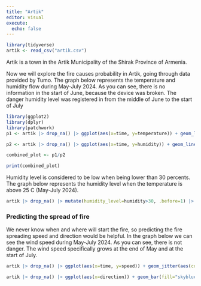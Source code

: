```yaml
---
title: "Artik"
editor: visual
execute:
  echo: false
---
```


```r
library(tidyverse)
artik <- read_csv("artik.csv")
```
Artik is a town in the Artik Municipality of the Shirak Province of Armenia. 

Now we will explore the fire causes probability in Artik, going through data provided by Tumo. 
The graph below represents the temperature and humidity flow during May-July 2024. As you can see, there is no information in the start of June, because the device was broken.
The danger humidity level was registered in from the middle of June to the start of July

```r
library(ggplot2)
library(dplyr)
library(patchwork)
p1 <- artik |> drop_na() |> ggplot(aes(x=time, y=temperature)) + geom_line(color="darkblue") + geom_smooth(color="white") + theme_minimal() + labs(x=NULL, y="Temperatue", title="Temperature and Humidity in Artik")

p2 <- artik |> drop_na() |> ggplot(aes(x=time, y=humidity)) + geom_line(aes(color=if_else(humidity<30,"too_low", "normal")))+ scale_color_manual(values = c("too_low"="red", normal="orange"), guide="none") + theme_minimal() + labs(x="Time", y="Humidity")

combined_plot <- p1/p2

print(combined_plot)
```

Humidity level is considered to be low when being lower than 30 percents. The graph below represents the humidity level when the temperature is above 25 C (May-July 2024). 

```r
artik |> drop_na() |> mutate(humidity_level=humidity>30, .before=1) |> filter(temperature>25) |> ggplot(aes(x=time, y=temperature)) + geom_point(aes(color=if_else(humidity<30, "too_low", "normal"))) + scale_color_manual(values=c("too_low"="firebrick1", "normal"="steelblue1"), labels=c("too_low"="Too low", normal="Normal")) + labs(color="Humidity level", x="Time", y="Temperature") + theme_minimal() 
```

### Predicting the spread of fire
We never know when and where will start the fire, so predicting the fire spreading speed and direction would be helpful.
In the graph below we can see the wind speed during May-July 2024. As you can see, there is not danger. The wind speed specifically grows at the end of May and at the start of July.

```r
artik |> drop_na() |> ggplot(aes(x=time, y=speed)) + geom_jitter(aes(color=if_else(speed<15,"normal", "too_high"), alpha=0.5))+ scale_color_manual(values = c("normal"="black", too_high="darkred"), labels=c("normal"="Normal Speed", "too_high"="High Speed")) + scale_alpha_continuous(guide = "none") + geom_smooth(color="white") + theme_minimal() + labs(title="Wind speed in Artik", x ="Time", y="Speed", color="Wind speed danger level")
```

```r
artik |> drop_na() |> ggplot(aes(x=direction)) + geom_bar(fill="skyblue4") + theme_minimal() + labs(x="Direction", y="Count")
```

